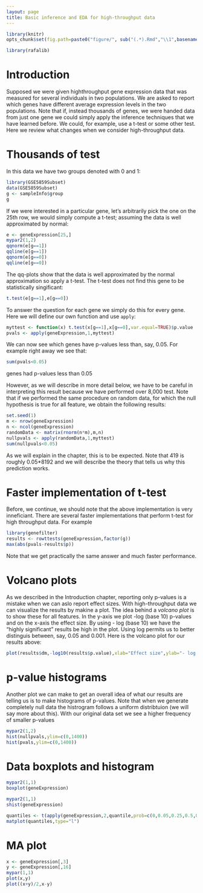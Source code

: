 ```yaml
---
layout: page
title: Basic inference and EDA for high-throughput data
---
```


```r
library(knitr)
opts_chunk$set(fig.path=paste0("figure/", sub("(.*).Rmd","\\1",basename(knitr:::knit_concord$get('infile'))), "-"))
```

```r
library(rafalib)
```

# Introduction 

Supposed we were given highthroughput gene expression data that was measured for several individuals in two populations. We are asked to report which genes have different average expression levels in the two populations. Note that if, instead thousands of genes, we were handed data from just one gene we could simply apply  the inference techniques that we have learned before. We could, for example, use a t-test or some other test. Here we review what changes when we consider high-throughput data.

# Thousands of test

In this data we have two groups denoted with 0 and 1:
```r
library(GSE5859Subset)
data(GSE5859Subset)
g <- sampleInfo$group
g
```

If we were interested in a particular gene, let's arbitrarily pick the one on the 25th row, we would simply compute a t-test; assuming the data is well approximated by normal:

```r
e <- geneExpression[25,]
mypar2(1,2)
qqnorm(e[g==1])
qqline(e[g==1])
qqnorm(e[g==0])
qqline(e[g==0])
```

The qq-plots show that the data is well approximated by the normal approximation so apply a t-test. The t-test does not find this gene to be statistically singificant:

```r
t.test(e[g==1],e[g==0])
```

To answer the question for each gene we simply do this for every gene. Here we will define our own function and use `apply`:

```r
myttest <- function(x) t.test(x[g==1],x[g==0],var.equal=TRUE)$p.value
pvals <- apply(geneExpression,1,myttest)
```

We can now see which genes have p-values less than, say, 0.05. For example right away we see that:

```r
sum(pvals<0.05)
```

genes had p-values less than 0.05

However, as we will describe in more detail below, we have to be careful in interpreting this result because we have performed over  8,000 test. Note that if we performed the same procedure on random data, for which the null hypothesis is true for all feature, we obtain the following results:

```r
set.seed(1)
m <- nrow(geneExpression)
n <- ncol(geneExpression)
randomData <- matrix(rnorm(n*m),m,n)
nullpvals <- apply(randomData,1,myttest)
sum(nullpvals<0.05)
```

As we will explain in the chapter, this is to be expected. Note that 419 is roughly 0.05*8192 and we will describe the theory that tells us why this prediction works.

# Faster implementation of t-test

Before, we continue, we should note that the above implementation is very inneficiant. There are several faster implementations that perform t-test for high throughput data. For example

```r
library(genefilter)
results <- rowttests(geneExpression,factor(g))
max(abs(pvals-results$p))
```

Note that we get practically the same answer and much faster performance.

# Volcano plots

As we described in the Introduction chapter, reporting only p-values is a mistake when we can aslo report effect sizes. With high-throughput data we can visualize the results by makine a plot. The idea behind a _volcano plot_ is to show these for all features. In the y-axis we plot -log (base 10) p-values and on the x-axis the effect size. By using - log (base 10) we have the "highly significant" results be high in the plot. Using log permits us to better distinguis between, say, 0.05 and 0.001.  Here is the volcano plot for our results above:

```r
plot(results$dm,-log10(results$p.value),xlab="Effect size",ylab="- log (base 10) p-values")
```


# p-value histograms

Another plot we can make to get an overall idea of what our results are telling us is to make histograms of p-values. Note that when we generate completely null data the histrogram follows a uniform distribtuion (we will say more about this). With our original data set we see a higher frequency of smaller p-values

```r
mypar2(1,2)
hist(nullpvals,ylim=c(0,1400))
hist(pvals,ylim=c(0,1400))
```



# Data boxplots and histogram

```r
mypar2(1,1)
boxplot(geneExpression)
```


```r
mypar2(1,1)
shist(geneExpression)
```


```r
quantiles <- t(apply(geneExpression,2,quantile,prob=c(0,0.05,0.25,0.5,0.75,0.95,1)))
matplot(quantiles,type="l")
```


# MA plot

```r
x <- geneExpression[,3]
y <- geneExpression[,16]
mypar(1,1)
plot(x,y)
plot((x+y)/2,x-y)
```










